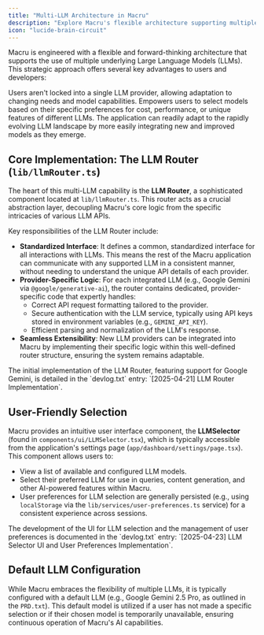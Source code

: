```yaml
---
title: "Multi-LLM Architecture in Macru"
description: "Explore Macru's flexible architecture supporting multiple Large Language Models, offering choice and future-proofing."
icon: "lucide-brain-circuit"
---
```


Macru is engineered with a flexible and forward-thinking architecture that supports the use of multiple underlying Large Language Models (LLMs). This strategic approach offers several key advantages to users and developers:

<CardGroup cols={3}>
  <Card title="Flexibility" icon="swatchbook">
    Users aren't locked into a single LLM provider, allowing adaptation to changing needs and model capabilities.
  </Card>
  <Card title="Choice & Control" icon="sliders">
    Empowers users to select models based on their specific preferences for cost, performance, or unique features of different LLMs.
  </Card>
  <Card title="Future-Proofing" icon="rocket-launch">
    The application can readily adapt to the rapidly evolving LLM landscape by more easily integrating new and improved models as they emerge.
  </Card>
</CardGroup>

## Core Implementation: The LLM Router (``lib/llmRouter.ts``)

The heart of this multi-LLM capability is the **LLM Router**, a sophisticated component located at ``lib/llmRouter.ts``. This router acts as a crucial abstraction layer, decoupling Macru's core logic from the specific intricacies of various LLM APIs.

Key responsibilities of the LLM Router include:

*   **Standardized Interface**: It defines a common, standardized interface for all interactions with LLMs. This means the rest of the Macru application can communicate with any supported LLM in a consistent manner, without needing to understand the unique API details of each provider.
*   **Provider-Specific Logic**: For each integrated LLM (e.g., Google Gemini via ``@google/generative-ai``), the router contains dedicated, provider-specific code that expertly handles:
    *   Correct API request formatting tailored to the provider.
    *   Secure authentication with the LLM service, typically using API keys stored in environment variables (e.g., ``GEMINI_API_KEY``).
    *   Efficient parsing and normalization of the LLM's response.
*   **Seamless Extensibility**: New LLM providers can be integrated into Macru by implementing their specific logic within this well-defined router structure, ensuring the system remains adaptable.

<Note>
  The initial implementation of the LLM Router, featuring support for Google Gemini, is detailed in the `devlog.txt` entry: `[2025-04-21] LLM Router Implementation`.
</Note>

## User-Friendly Selection

Macru provides an intuitive user interface component, the **LLMSelector** (found in ``components/ui/LLMSelector.tsx``), which is typically accessible from the application's settings page (``app/dashboard/settings/page.tsx``). This component allows users to:

*   View a list of available and configured LLM models.
*   Select their preferred LLM for use in queries, content generation, and other AI-powered features within Macru.
*   User preferences for LLM selection are generally persisted (e.g., using `localStorage` via the ``lib/services/user-preferences.ts`` service) for a consistent experience across sessions.

<Note>
  The development of the UI for LLM selection and the management of user preferences is documented in the `devlog.txt` entry: `[2025-04-23] LLM Selector UI and User Preferences Implementation`.
</Note>

## Default LLM Configuration

While Macru embraces the flexibility of multiple LLMs, it is typically configured with a default LLM (e.g., Google Gemini 2.5 Pro, as outlined in the ``PRD.txt``). This default model is utilized if a user has not made a specific selection or if their chosen model is temporarily unavailable, ensuring continuous operation of Macru's AI capabilities. 